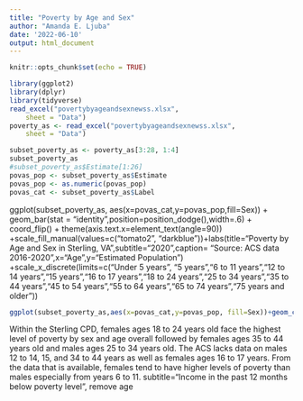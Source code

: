 ```yaml
---
title: "Poverty by Age and Sex"
author: "Amanda E. Ljuba"
date: '2022-06-10'
output: html_document
---
```


```r
knitr::opts_chunk$set(echo = TRUE)
```

```r
library(ggplot2)
library(dplyr)
library(tidyverse)
read_excel("povertybyageandsexnewss.xlsx", 
    sheet = "Data")
poverty_as <- read_excel("povertybyageandsexnewss.xlsx", 
    sheet = "Data")
```

```r
subset_poverty_as <- poverty_as[3:28, 1:4]
subset_poverty_as
#subset_poverty_as$Estimate[1:26]
povas_pop <- subset_poverty_as$Estimate
povas_pop <- as.numeric(povas_pop)
povas_cat <- subset_poverty_as$Label
```


ggplot(subset_poverty_as, aes(x=povas_cat,y=povas_pop,fill=Sex)) + 
  geom_bar(stat = "identity",position=position_dodge(),width=.6)   + coord_flip() + theme(axis.text.x=element_text(angle=90)) +scale_fill_manual(values=c("tomato2", "darkblue"))+labs(title="Poverty by Age and Sex in Sterling, VA",subtitle="2020",caption= "Source: ACS data 2016-2020",x="Age",y="Estimated Population") +scale_x_discrete(limits=c("Under 5 years", "5 years","6 to 11 years","12 to 14 years","15 years","16 to 17 years","18 to 24 years","25 to 34 years","35 to 44 years","45 to 54 years","55 to 64 years","65 to 74 years","75 years and older")) 


```r
ggplot(subset_poverty_as,aes(x=povas_cat,y=povas_pop, fill=Sex))+geom_col(position="dodge",width=1.5)+theme(axis.text.x=element_text(angle=90, size=7.5, face="bold"),axis.title.x = element_blank())+scale_x_discrete(limits=povas_cat[1:length(povas_cat)/2])+labs(caption= "Source: B17001 ACS 5-year data 2016-2020",x="Age",y="Total Population")+ scale_fill_discrete(name = "", labels = c("Female", "Male")) 
```
Within the Sterling CPD, females ages 18 to 24 years old face the highest level of poverty by sex and age overall followed by females ages 35 to 44 years old and males ages 25 to 34 years old. The ACS lacks data on males 12 to 14, 15, and 34 to 44 years as well as females ages 16 to 17 years. From the data that is available, females tend to have higher levels of poverty than males especially from years 6 to 11. 
subtitle="Income in the past 12 months below poverty level",
remove age 